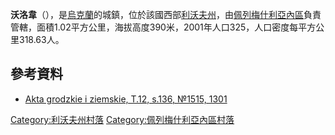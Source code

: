 {{coord|49|39|53|N|24|18|23|E|scale:100000|display=title}}

'''沃洛韋'''（{{lang-uk|Волове}}），是[[烏克蘭|烏克蘭]]的城鎮，位於該國西部[[利沃夫州|利沃夫州]]，由[[佩列梅什利亞內區|佩列梅什利亞內區]]負責管轄，面積1.02平方公里，海拔高度390米，2001年人口325，人口密度每平方公里318.63人。

==參考資料==
*[http://polona.pl/item/665606/78/ Akta grodzkie i ziemskie, T.12, s.136, №1515, 1301] {{Wayback|url=http://polona.pl/item/665606/78/ |date=20170126113935 }}

[[Category:利沃夫州村落|Category:利沃夫州村落]]
[[Category:佩列梅什利亞內區村落|Category:佩列梅什利亞內區村落]]


{{Lviv-geo-stub}}